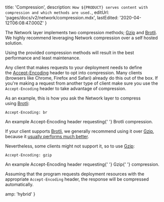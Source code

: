 
  title: 'Compression',
  description: `How ${PRODUCT} serves content with compression and which methods are used.`,
  editUrl: 'pages/docs/v2/network/compression.mdx',
  lastEdited: '2020-04-12T06:08:47.000Z'
}

The <OrgName /> Network layer implements two compression methods; [Gzip](https://en.wikipedia.org/wiki/LZ77_and_LZ78#LZ77) and [Brotli](https://en.wikipedia.org/wiki/Brotli). We highly recommend leveraging <OrgName /> Network compression over a self hosted solution.

Using the provided compression methods will result in the best performance and least maintenance.

Any client that makes requests to your deployment needs to define the [Accept-Encoding](https://developer.mozilla.org/en-US/docs/Web/HTTP/Headers/Accept-Encoding) header to opt into compression. Many clients (browsers like Chrome, Firefox and Safari) already do this out of the box. If you're making a request from another type of client make sure you use the `Accept-Encoding` header to take advantage of compression.

As an example, this is how you ask the Network layer to compress using [Brotli](https://en.wikipedia.org/wiki/Brotli):

```
Accept-Encoding: br
```

<Caption>
  An example <InlineCode>Accept-Encoding</InlineCode> header requesting{' '}
  <Link href="https://en.wikipedia.org/wiki/Brotli">Brotli</Link> compression.
</Caption>

If your client supports [Brotli](https://en.wikipedia.org/wiki/Brotli), we generally recommend using it over [Gzip](https://en.wikipedia.org/wiki/LZ77_and_LZ78#LZ77), because it [usually performs much better](https://medium.com/oyotech/how-brotli-compression-gave-us-37-latency-improvement-14d41e50fee4).

Nevertheless, some clients might not support it, so to use [Gzip](https://en.wikipedia.org/wiki/LZ77_and_LZ78#LZ77):

```
Accept-Encoding: gzip
```

<Caption>
  An example <InlineCode>Accept-Encoding</InlineCode> header requesting{' '}
  <Link href="https://en.wikipedia.org/wiki/LZ77_and_LZ78#LZ77">Gzip</Link>{' '}
  compression.
</Caption>

Assuming that the program requests deployment resources with the appropriate `Accept-Encoding` header, the response will be compressed automatically.


  amp: 'hybrid'
}
